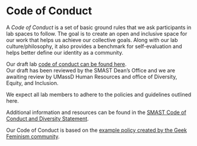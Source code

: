 # Code of Conduct {#code}

A _Code of Conduct_ is a set of basic ground rules that we ask participants in lab spaces to follow. The goal is to create an open and inclusive space for our work that helps us achieve our collective goals. Along with our lab culture/philosophy, it also provides a benchmark for self-evaluation and helps better define our identity as a community. 

Our draft lab [code of conduct can be found here](https://docs.google.com/document/d/1Vpf2ud8-rTCZQPPDpB-L3yTD4KPKoSyIs34YxjCGO9w/edit?usp=sharing).  
Our draft has been reviewed by the SMAST Dean's Office and we are awaiting review by UMassD Human Resources and office of Diversity, Equity, and Inclusion.   

We expect all lab members to adhere to the policies and guidelines outlined here.  

Additional information and resources can be found in the [SMAST Code of Conduct and Diversity Statement](https://www.umassd.edu/media/umassdartmouth/smast/lab-pdf-files/SMAST---Code-of-conduct-and-diversitystatement_2.25.20-(1).docx).  

Our Code of Conduct is based on the [example policy created by the Geek Feminism community](https://geekfeminism.wikia.org/wiki/Community_anti-harassment).  

